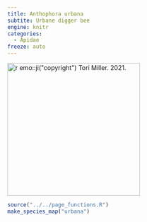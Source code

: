 ```yaml
---
title: Anthophora urbana
subtite: Urbane digger bee
engine: knitr
categories:
  - Apidae
freeze: auto
---
```

[![`r emo::ji("copyright")` Tori Miller. 2021.](https://inaturalist-open-data.s3.amazonaws.com/photos/140067575/large.jpeg){height=300}](https://inaturalist.ca/observations/85159043)

```r
source("../../page_functions.R")
make_species_map("urbana")
```
